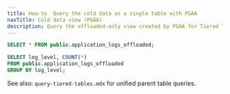 ```yaml
---
title: How-to  Query the cold data as a single table with PGAA
navTitle: Cold data view (PGAA)
description: Query the offloaded-only view created by PGAA for Tiered Tables.
---
```


```sql
SELECT * FROM public.application_logs_offloaded;

SELECT log_level, COUNT(*)
FROM public.application_logs_offloaded
GROUP BY log_level;
```

See also: `query-tiered-tables.mdx` for unified parent table queries.

